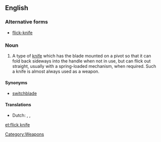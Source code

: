 {{wikipedia}}
==English==

===Alternative forms===
* [[flick-knife]]

===Noun===
{{en-noun|sg=[[flick]] [[knife]]|flick knives}}

# {{British}} A type of [[knife]] which has the blade mounted on a pivot so that it can fold back sideways into the handle when not in use, but can flick out straight, usually with a spring-loaded mechanism, when required. Such a knife is almost always used as a weapon.

====Synonyms====
* [[switchblade]]

====Translations====
{{trans-top|knife with blade on pivot}}
* Dutch: {{t|nl|springmes|n}}, {{t|nl|vouwmes}}, {{t|nl|stiletto}}
{{trans-mid}}
{{trans-bottom}}

[[Category:Weapons]]

[[et:flick knife]]